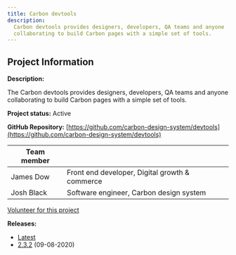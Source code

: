 ```yaml
---
title: Carbon devtools
description:
  Carbon devtools provides designers, developers, QA teams and anyone
  collaborating to build Carbon pages with a simple set of tools.
---
```


## Project Information

**Description:**

The Carbon devtools provides designers, developers, QA teams and anyone
collaborating to build Carbon pages with a simple set of tools.

**Project status:** Active

**GitHub Repository:**
[https://github.com/carbon-design-system/devtools](https://github.com/carbon-design-system/devtools)

| Team member |                                                |
| ----------- | ---------------------------------------------- |
| James Dow   | Front end developer, Digital growth & commerce |
| Josh Black  | Software engineer, Carbon design system        |

[Volunteer for this project](http://testlink)

**Releases:**

- [Latest](https://github.com/carbon-design-system/devtools/releases/latest)
- [2.3.2](https://github.com/carbon-design-system/devtools/releases/tag/2.3.2)
  (09-08-2020)
